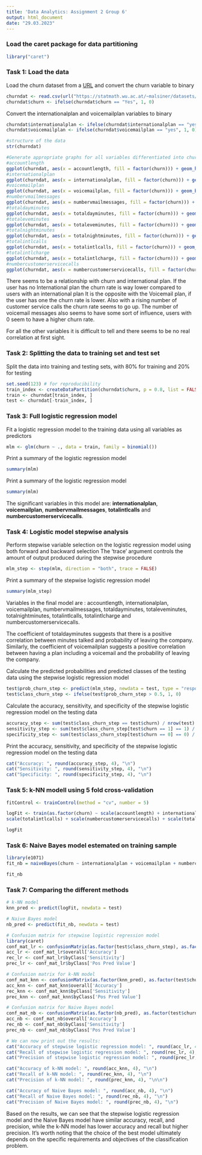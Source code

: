 ```yaml
---
title: 'Data Analytics: Assignment 2 Group 6'
output: html_document
date: "29.03.2023"
---
```


### Load the caret package for data partitioning

```r
library("caret")
```

### Task 1: Load the data

Load the churn dataset from a [URL](https://statmath.wu.ac.at/~malsiner/datasets/churn.csv) and convert the churn variable to binary

```r
churndat <- read.csv(url("https://statmath.wu.ac.at/~malsiner/datasets/churn.csv"))
churndat$churn <- ifelse(churndat$churn == "Yes", 1, 0)
```

Convert the internationalplan and voicemailplan variables to binary

```r
churndat$internationalplan <- ifelse(churndat$internationalplan == "yes", 1, 0)
churndat$voicemailplan <- ifelse(churndat$voicemailplan == "yes", 1, 0)
```
```r
#structure of the data
str(churndat)

#Generate appropriate graphs for all variables differentiated into churn vs. no churn.
#accountlength
ggplot(churndat, aes(x = accountlength, fill = factor(churn))) + geom_histogram(bins = 20, position = "identity") + labs(title = "Account Length", x = "Account Length", y = "Frequency")
#internationalplan
ggplot(churndat, aes(x = internationalplan, fill = factor(churn))) + geom_bar(position = "identity") + labs(title = "International Plan", x = "International Plan", y = "Frequency")
#voicemailplan
ggplot(churndat, aes(x = voicemailplan, fill = factor(churn))) + geom_bar(position = "identity") + labs(title = "Voicemail Plan", x = "Voicemail Plan", y = "Frequency")
#numbervmailmessages
ggplot(churndat, aes(x = numbervmailmessages, fill = factor(churn))) + geom_histogram(bins = 20, position = "identity") + labs(title = "Number of Voicemail Messages", x = "Number of Voicemail Messages", y = "Frequency")
#totaldayminutes
ggplot(churndat, aes(x = totaldayminutes, fill = factor(churn))) + geom_histogram(bins = 20, position = "identity") + labs(title = "Total Day Minutes", x = "Total Day Minutes", y = "Frequency")
#totaleveminutes
ggplot(churndat, aes(x = totaleveminutes, fill = factor(churn))) + geom_histogram(bins = 20, position = "identity") + labs(title = "Total Eve Minutes", x = "Total Eve Minutes", y = "Frequency")
#totalnightminutes
ggplot(churndat, aes(x = totalnightminutes, fill = factor(churn))) + geom_histogram(bins = 20, position = "identity") + labs(title = "Total Night Minutes", x = "Total Night Minutes", y = "Frequency")
#totalintlcalls
ggplot(churndat, aes(x = totalintlcalls, fill = factor(churn))) + geom_histogram(bins = 20, position = "identity") + labs(title = "Total International Calls", x = "Total International Calls", y = "Frequency")
#totalintlcharge
ggplot(churndat, aes(x = totalintlcharge, fill = factor(churn))) + geom_histogram(bins = 20, position = "identity") + labs(title = "Total International Charge", x = "Total International Charge", y = "Frequency")
#numbercustomerservicecalls
ggplot(churndat, aes(x = numbercustomerservicecalls, fill = factor(churn))) + geom_histogram(bins = 20, position = "identity") + labs(title = "Number of Customer Service Calls", x = "Number of Customer Service Calls", y = "Frequency")

```

There seems to be a relationship with churn and international plan. If the user has no International plan the churn rate is way lower compared to users with an international plan
It is the opposite with the Voicemail plan, if the user has one the churn rate is lower.
Also with a rising number of customer service calls the churn rate seems to go up. The number of voicemail messages also seems to have some sort of influence, users with 0 seem to have a higher churn rate.

For all the other variables it is difficult to tell and there seems to be no real correlation at first sight. 


### Task 2: Splitting the data to training set and test set

Split the data into training and testing sets, with 80% for training and 20% for testing

```r
set.seed(123) # for reproducibility
train_index <- createDataPartition(churndat$churn, p = 0.8, list = FALSE)
train <- churndat[train_index, ]
test <- churndat[-train_index, ]
```

### Task 3: Full logistic regression model

Fit a logistic regression model to the training data using all variables as predictors

```r
mlm <- glm(churn ~ ., data = train, family = binomial())
```

Print a summary of the logistic regression model

```r
summary(mlm)
```

Print a summary of the logistic regression model

```r
summary(mlm)
```

The significant variables in this model are: <b>internationalplan</b>, <b>voicemailplan</b>, <b>numbervmailmessages</b>, <b>totalintlcalls</b> and <b>numbercustomerservicecalls</b>.

### Task 4: Logistic model stepwise analysis

Perform stepwise variable selection on the logistic regression model using both forward and backward selection The 'trace' argument controls the amount of output produced during the stepwise procedure

```r
mlm_step <- step(mlm, direction = "both", trace = FALSE)
```

Print a summary of the stepwise logistic regression model

```r
summary(mlm_step)
```

Variables in the final model are : accountlength, internationalplan, voicemailplan, numbervmailmessages, totaldayminutes, totaleveminutes, totalnightminutes, totalintlcalls, totalintlcharge and numbercustomerservicecalls.

The coefficient of totaldayminutes suggests that there is a positive correlation between minutes talked and probability of leaving the company. Similarly, the coefficient of voicemailplan suggests a positive correlation between having a plan including a voicemail and the probability of leaving the company.

Calculate the predicted probabilities and predicted classes of the testing data using the stepwise logistic regression model

```r
test$prob_churn_step <- predict(mlm_step, newdata = test, type = "response")
test$class_churn_step <- ifelse(test$prob_churn_step > 0.5, 1, 0)
```

Calculate the accuracy, sensitivity, and specificity of the stepwise logistic regression model on the testing data

```r
accuracy_step <- sum(test$class_churn_step == test$churn) / nrow(test)
sensitivity_step <- sum(test$class_churn_step[test$churn == 1] == 1) / sum(test$churn == 1)
specificity_step <- sum(test$class_churn_step[test$churn == 0] == 0) / sum(test$churn == 0)
```

Print the accuracy, sensitivity, and specificity of the stepwise logistic regression model on the testing data

```r
cat("Accuracy: ", round(accuracy_step, 4), "\n")
cat("Sensitivity: ", round(sensitivity_step, 4), "\n")
cat("Specificity: ", round(specificity_step, 4), "\n")
```
### Task 5: k-NN modell using 5 fold cross-validation

```r
fitControl <- trainControl(method = "cv", number = 5)

logFit <- train(as.factor(churn) ~ scale(accountlength) + internationalplan + voicemailplan + scale(totalintlcharge) + scale(numbervmailmessages) + scale(totaldayminutes) + scale(totaldaycharge) + scale(totalevecalls) + scale(totaleveminutes) + scale(totalnightminutes) + scale(totalintlminutes) + 
scale(totalintlcalls) + scale(numbercustomerservicecalls) + scale(totalnightcharge) + scale(totaldaycalls) + scale(totalevecharge) + scale(totalnightcalls),data = train, method= "knn", tuneGrid = data.frame(k = 1:10), trControl = fitControl)

logFit

```

### Task 6: Naive Bayes model estemated on training sample

```r
library(e1071)
fit_nb = naiveBayes(churn ~ internationalplan + voicemailplan + numbercustomerservicecalls + totalintlcalls + numbervmailmessages, data = train)

fit_nb
```
### Task 7: Comparing the different methods

```r
# k-NN model
knn_pred <- predict(logFit, newdata = test)

# Naive Bayes model
nb_pred <- predict(fit_nb, newdata = test)

# Confusion matrix for stepwise logistic regression model
library(caret)
conf_mat_lr <- confusionMatrix(as.factor(test$class_churn_step), as.factor(test$churn))
acc_lr <- conf_mat_lr$overall['Accuracy']
rec_lr <- conf_mat_lr$byClass['Sensitivity']
prec_lr <- conf_mat_lr$byClass['Pos Pred Value']

# Confusion matrix for k-NN model
conf_mat_knn <- confusionMatrix(as.factor(knn_pred), as.factor(test$churn))
acc_knn <- conf_mat_knn$overall['Accuracy']
rec_knn <- conf_mat_knn$byClass['Sensitivity']
prec_knn <- conf_mat_knn$byClass['Pos Pred Value']

# Confusion matrix for Naive Bayes model
conf_mat_nb <- confusionMatrix(as.factor(nb_pred), as.factor(test$churn))
acc_nb <- conf_mat_nb$overall['Accuracy']
rec_nb <- conf_mat_nb$byClass['Sensitivity']
prec_nb <- conf_mat_nb$byClass['Pos Pred Value']

# We can now print out the results:
cat("Accuracy of stepwise logistic regression model: ", round(acc_lr, 4), "\n")
cat("Recall of stepwise logistic regression model: ", round(rec_lr, 4), "\n")
cat("Precision of stepwise logistic regression model: ", round(prec_lr, 4), "\n\n")

cat("Accuracy of k-NN model: ", round(acc_knn, 4), "\n")
cat("Recall of k-NN model: ", round(rec_knn, 4), "\n")
cat("Precision of k-NN model: ", round(prec_knn, 4), "\n\n")

cat("Accuracy of Naive Bayes model: ", round(acc_nb, 4), "\n")
cat("Recall of Naive Bayes model: ", round(rec_nb, 4), "\n")
cat("Precision of Naive Bayes model: ", round(prec_nb, 4), "\n")
```
Based on the results, we can see that the stepwise logistic regression model and the Naive Bayes model have similar accuracy, recall, and precision, while the k-NN model has lower accuracy and recall but higher precision. It's worth noting that the choice of the best model ultimately depends on the specific requirements and objectives of the classification problem.
